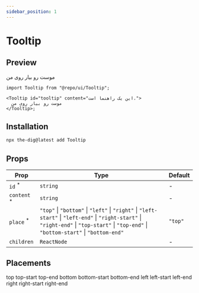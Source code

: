 ```yaml
---
sidebar_position: 1
---
```


# Tooltip

## Preview


<Container className="flex flex-wrap gap-4">
  <Tooltip id="tooltip" content="این یک راهنما است.">
    موست رو بیار روی من
  </Tooltip>
</Container>

```tsx
import Tooltip from "@repo/ui/Tooltip";

<Tooltip id="tooltip" content="این یک راهنما است.">
  موست رو بیار روی من
</Tooltip>;
```

## Installation

```bash
npx the-dig@latest add Tooltip
```

## Props

| Prop                                                           | Type                                                                                                                                                                                       | Default |
| -------------------------------------------------------------- | ------------------------------------------------------------------------------------------------------------------------------------------------------------------------------------------ | ------- |
| `id` <sup className="text-red-600 text-caption2">\*</sup>      | `string`                                                                                                                                                                                   | -       |
| `content` <sup className="text-red-600 text-caption2">\*</sup> | `string`                                                                                                                                                                                   | -       |
| `place` <sup className="text-red-600 text-caption2">\*</sup>   | `"top"` \| `"bottom"` \| `"left"` \| `"right"` \| `"left-start"` \| `"left-end"` \| `"right-start"` \| `"right-end"` \| `"top-start"` \| `"top-end"` \| `"bottom-start"` \| `"bottom-end"` | `"top"` |
| `children`                                                     | `ReactNode`                                                                                                                                                                                | -       |

## Placements

<Container className="flex flex-wrap gap-4">
  <Tooltip id="top" content="این یک راهنما است." place="top">
    top
  </Tooltip>
  <Tooltip id="top-start" content="این یک راهنما است." place="top-start">
    top-start
  </Tooltip>
  <Tooltip id="top-end" content="این یک راهنما است." place="top-end">
    top-end
  </Tooltip>
  <Tooltip id="bottom" content="این یک راهنما است." place="bottom">
    bottom
  </Tooltip>
  <Tooltip id="bottom-start" content="این یک راهنما است." place="bottom-start">
    bottom-start
  </Tooltip>
  <Tooltip id="bottom-end" content="این یک راهنما است." place="bottom-end">
    bottom-end
  </Tooltip>
  <Tooltip id="left" content="این یک راهنما است." place="left">
    left
  </Tooltip>
  <Tooltip id="left-start" content="این یک راهنما است." place="left-start">
    left-start
  </Tooltip>
  <Tooltip id="left-end" content="این یک راهنما است." place="left-end">
    left-end
  </Tooltip>
  <Tooltip id="right" content="این یک راهنما است." place="right">
    right
  </Tooltip>
  <Tooltip id="right-start" content="این یک راهنما است." place="right-start">
    right-start
  </Tooltip>
  <Tooltip id="right-end" content="این یک راهنما است." place="right-end">
    right-end
  </Tooltip>
</Container>
